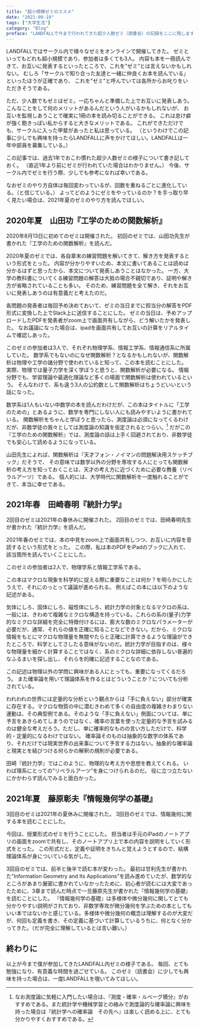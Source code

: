 ---
title: "超小規模ゼミのススメ"
date: "2021-09-19"
tags: ["大学生活"]
category: "Blog"
preface: "LANDFALLで今まで行われてきた超少人数ゼミ（読書会）の記録をここに残します。"
---

LANDFALLではサークル内で様々なゼミをオンラインで開催してきた。
ゼミといってもどれも超小規模であり、参加者は多くても3人。
内容も本を一冊読んできて、お互いに発表するといったところで、これを”ゼミ”とは言えないかもしれない。
むしろ「サークルで知り合った友達と一緒に仲良くお本を読んでいる」といったほうが正確であり、
これを"ゼミ"と呼んでいては各所からお叱りをいただきそうである。

ただ、少人数でもゼミはゼミ。一応ちゃんと準備した上でお互いに発表しあう。
こんなことをして何のメリットがあるんだという人がいるかもしれないが、
お互いを監視しあうことで確実に1冊の本を読み切ることができる。
これは怠け癖が強く飽きっぽい私からすると大きなメリットである。
これができただけでも、サークルに入った甲斐があったと私は思っている。
（というわけでこの記事に少しでも興味を持ったらLANDFALLに声をかけてほしい。LANDFALLは一年中部員を募集している。）

この記事では、過去1年でおこわ慣れた超少人数ゼミの様子について書き記しておく。
（直近1年より前にゼミが行われていた場合はわかりません。）
今後、サークル内でゼミを行う際、少しでも参考になれば幸いである。

なおゼミのやり方自体は毎回変わっているが、回数を重ねるごとに進化している。（と信じている。）
よってどのようにゼミをやっているのか？を手っ取り早く見たい場合は、2021年夏のゼミのやり方を読んでほしい。

## 2020年夏　山田功『工学のための関数解析』

2020年8月13日に初めてのゼミは開催された。
初回のゼミでは、山田功先生が書かれた『工学のための関数解析』を読んだ。

2020年夏のゼミでは、各自章末の練習問題を解いてきて、解き方を発表するという形式をとった。
内容が分かりやすいため、本文に書いてあることは読めば分かるはずと思ったから、本文について発表しあうことはなかった。
一方、大学の教科書についてくる練習問題の解答は大抵の場合不親切であり、証明や解き方が省略されていることも多い。
そのため、練習問題を全て解き、それをお互いに発表しあうのは有意義だと考えたのだ。

各問題の発表者は毎回予め決めておいて、ゼミの当日までに担当分の解答をPDF形式に変換した上でSlack上に送信することにした。
ゼミの当日は、予めアップロードしたPDFを発表者がzoom上で画面共有しながら、どう解いたかを発表した。
なお議論になった場合は、ipadを画面共有してお互いの計算をリアルタイムで確認しあった。

このゼミの参加者は3人で、それぞれ物理学系、情報工学系、情報通信系に所属していた。
数学系でもないのになぜ関数解析？となるかもしれないが、関数解析は物理や工学の諸分野で使われていると知って、この本を読むことにした。
実際、物理では量子力学を深く学ぼうと思うと、関数解析が必要になる。
情報分野でも、学習理論や最適化理論など多くの場面で関数解析は使われているという。
そんなわけで、系も違う3人の公約数として関数解析はちょうどいいという話になった。

数学系は1人もいない中数学の本を読んだわけだが、この本はタイトルに「工学のための」とあるように、数学を専門にしない人にも読みやすいように書かれている。
関数解析をちゃんと学ぼうと思ったら、測度論は必須になってくるわけだが、非数学徒の我々としては測度論の知識を仮定されるとつらい。[^1]
だがこの『工学のための関数解析』では、測度論の話は上手く回避されており、非数学徒でも安心して読めるようになっている。

山田先生によれば、関数解析は『天才フォン・ノイマンの問題解決用スケッチブック』だそうで、
その意味では数学以外の分野を専攻する人にとっても関数解析の考え方を知っておくことは、天才の考え方に近づくために必要な教養（リベラルアーツ）である。
個人的には、大学時代に関数解析を一度触れることができて、本当に幸せである。

## 2021年春　田崎春明『統計力学』

2回目のゼミは2021年の春休みに開催された。
2回目のゼミでは、田崎春明先生が書かれた『統計力学』を読んだ。

2021年春のゼミでは、本の中見をzoom上で画面共有しつつ、お互いに内容を音読するという形式をとった。
この際、私は本のPDFをiPadのブックに入れて、該当箇所を読んでいくことにした。

このゼミの参加者は2人で、物理学系と情報工学系である。

この本はマクロな現象を科学的に捉える際に重要なことは何か？を明らかにしたうえで、それにのっとって議論が進められる。
例えばこの本には以下のような記述がある。

気体にしろ、固体にしろ、磁性体にしろ、統計力学の対象となるマクロの系は、一般には、きわめて複雑なミクロな構造を持っている。これらの系の(量子)力学的なミクロな詳細を完全に特徴付けるには、膨大な数のミクロなパラメーターが必要だが、通常、それらの値を正確に知ることなどできない。だから、ミクロな情報をもとにマクロな物理量を無闇やたらと正確に計算できるような理論ができたところで、科学としてさしたる意味がないのだ。統計力学が目指すのは、様々な物理量を細かく計算することではなく、系のミクロな詳細に依存しない普遍的なふるまいを探し出し、それらを的確に記述することなのである。

この記述は物理以外の学問に興味がある人にとっても、重要になってくるだろう。
また確率論を用いて理論体系を作るとはどういうことか？についても分析されている。

われわれの世界には定量的な分析という観点からは「手に負えない」部分が確実に存在する。マクロな物質の中に潜むきわめて多くの自由度の複雑きわまりない運動は、その典型例である。そのような「手に負えない」側面については、単に予言をあきらめてしまうのではなく、確率の言葉を使った定量的な予言を試みるのは健全な考えだろう。ただし、単に確率的なものの言い方しただけで、科学的・定量的になるわけではない。
確率論そのものは抽象的な数学の体系であり、それだけでは現実世界の出来事について予言する力はない。抽象的な確率論と現実とを結びつける何らかの解釈の規則が必要である。

田崎『統計力学』ではこのように、物理的な考え方や思想を教えてくれる。
いわば理系にとっての”リベラルアーツ”を身につけられるのだ。
役に立つ立たないにかかわらず読んでみると面白かった。

## 2021年夏　藤原彰夫『情報幾何学の基礎』

3回目のゼミは2021年の夏休みに開催された。
3回目のゼミでは、情報幾何に関する本を読むことにした。

今回は、授業形式のゼミを行うことにした。
担当者は手元のiPadのノートアプリの画面をzoomで共有し、そのノートアプリ上で本の内容を説明をしていく形式をとった。
この形式だと、定義や証明をきちんと覚えようとするので、結構理論体系が身についている気がした。

3回目のゼミでは、前半と後半で読む本が変わった。
最初は甘利先生が書かれた"Information Geometry and Its Applications"を読み進めていたが、数学的なところがあまり厳密に書かれていなかったために、初心者が読むには大変であったために、3章まで読んだ時点で一旦藤原先生が書かれた『情報幾何学の基礎』を読むことにした。
『情報幾何学の基礎』は多様体や微分幾何に関してとても分かりやすい説明がされており、非数学専攻が微分幾何を学ぶための本としてもいい本ではないかと感じている。多様体や微分幾何の概念は理解するのが大変だが、何回も定義を書き、その定義に基づいて計算しているうちに、何となく分かってきた。（だが完全に理解しているとは言い難い。）

## 終わりに

以上が今まで僕が参加してきたLANDFALL内ゼミの様子である。
毎回、とても勉強になり、有意義な時間を過ごせている。
このゼミ（読書会）に少しでも興味を持った場合は、一度LANDFALLを覗いてみてほしい。

[^1]:なお測度論に気軽に入門したい場合は、『測度・確率・ルベーグ積分』がおすすめである。また統計学や機械学習との絡みで測度論的な確率論に興味を持った場合は『統計学への確率論　その先へ』は楽しく読める上に、とても分かりやすくおすすめである。
